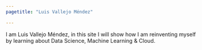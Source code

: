 ```yaml
---
pagetitle: "Luis Vallejo Méndez"

---
```


I am Luis Vallejo Méndez, in this site I will show how I am reinventing myself by learning about Data Science, Machine Learning & Cloud.